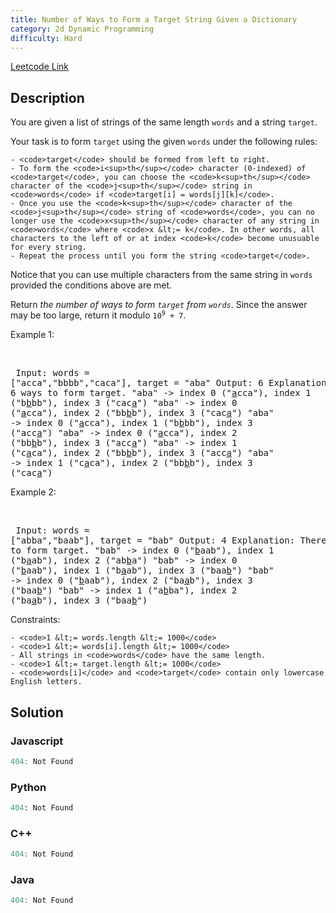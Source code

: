 ```yaml
---
title: Number of Ways to Form a Target String Given a Dictionary
category: 2d Dynamic Programming
difficulty: Hard
---
```


<Callout>

[Leetcode Link](https://leetcode.com/problems/number-of-ways-to-form-a-target-string-given-a-dictionary)

</Callout>

## Description
You are given a list of strings of the same length <code>words</code> and a string <code>target</code>.

Your task is to form <code>target</code> using the given <code>words</code> under the following rules:


	- <code>target</code> should be formed from left to right.
	- To form the <code>i<sup>th</sup></code> character (0-indexed) of <code>target</code>, you can choose the <code>k<sup>th</sup></code> character of the <code>j<sup>th</sup></code> string in <code>words</code> if <code>target[i] = words[j][k]</code>.
	- Once you use the <code>k<sup>th</sup></code> character of the <code>j<sup>th</sup></code> string of <code>words</code>, you can no longer use the <code>x<sup>th</sup></code> character of any string in <code>words</code> where <code>x &lt;= k</code>. In other words, all characters to the left of or at index <code>k</code> become unusuable for every string.
	- Repeat the process until you form the string <code>target</code>.


Notice that you can use multiple characters from the same string in <code>words</code> provided the conditions above are met.

Return *the number of ways to form <code>target</code> from <code>words</code>*. Since the answer may be too large, return it modulo <code>10<sup>9</sup> + 7</code>.

 
Example 1:

<br /><pre className="overflow-x-auto">
Input: words = [&quot;acca&quot;,&quot;bbbb&quot;,&quot;caca&quot;], target = &quot;aba&quot;
Output: 6
Explanation: There are 6 ways to form target.
&quot;aba&quot; -&gt; index 0 (&quot;<u>a</u>cca&quot;), index 1 (&quot;b<u>b</u>bb&quot;), index 3 (&quot;cac<u>a</u>&quot;)
&quot;aba&quot; -&gt; index 0 (&quot;<u>a</u>cca&quot;), index 2 (&quot;bb<u>b</u>b&quot;), index 3 (&quot;cac<u>a</u>&quot;)
&quot;aba&quot; -&gt; index 0 (&quot;<u>a</u>cca&quot;), index 1 (&quot;b<u>b</u>bb&quot;), index 3 (&quot;acc<u>a</u>&quot;)
&quot;aba&quot; -&gt; index 0 (&quot;<u>a</u>cca&quot;), index 2 (&quot;bb<u>b</u>b&quot;), index 3 (&quot;acc<u>a</u>&quot;)
&quot;aba&quot; -&gt; index 1 (&quot;c<u>a</u>ca&quot;), index 2 (&quot;bb<u>b</u>b&quot;), index 3 (&quot;acc<u>a</u>&quot;)
&quot;aba&quot; -&gt; index 1 (&quot;c<u>a</u>ca&quot;), index 2 (&quot;bb<u>b</u>b&quot;), index 3 (&quot;cac<u>a</u>&quot;)
</pre>

Example 2:

<br /><pre className="overflow-x-auto">
Input: words = [&quot;abba&quot;,&quot;baab&quot;], target = &quot;bab&quot;
Output: 4
Explanation: There are 4 ways to form target.
&quot;bab&quot; -&gt; index 0 (&quot;<u>b</u>aab&quot;), index 1 (&quot;b<u>a</u>ab&quot;), index 2 (&quot;ab<u>b</u>a&quot;)
&quot;bab&quot; -&gt; index 0 (&quot;<u>b</u>aab&quot;), index 1 (&quot;b<u>a</u>ab&quot;), index 3 (&quot;baa<u>b</u>&quot;)
&quot;bab&quot; -&gt; index 0 (&quot;<u>b</u>aab&quot;), index 2 (&quot;ba<u>a</u>b&quot;), index 3 (&quot;baa<u>b</u>&quot;)
&quot;bab&quot; -&gt; index 1 (&quot;a<u>b</u>ba&quot;), index 2 (&quot;ba<u>a</u>b&quot;), index 3 (&quot;baa<u>b</u>&quot;)
</pre>

 
Constraints:


	- <code>1 &lt;= words.length &lt;= 1000</code>
	- <code>1 &lt;= words[i].length &lt;= 1000</code>
	- All strings in <code>words</code> have the same length.
	- <code>1 &lt;= target.length &lt;= 1000</code>
	- <code>words[i]</code> and <code>target</code> contain only lowercase English letters.



## Solution

### Javascript
```javascript
404: Not Found
```
### Python
```python
404: Not Found
```
### C++
```cpp
404: Not Found
```
### Java
```java
404: Not Found
```


